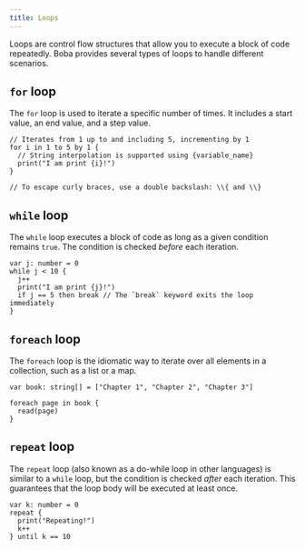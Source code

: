 ```yaml
---
title: Loops
---
```


Loops are control flow structures that allow you to execute a block of code repeatedly. Boba provides several types of loops to handle different scenarios.

## `for` loop

The `for` loop is used to iterate a specific number of times. It includes a start value, an end value, and a step value.

```boba
// Iterates from 1 up to and including 5, incrementing by 1
for i in 1 to 5 by 1 {
  // String interpolation is supported using {variable_name}
  print("I am print {i}!")
}

// To escape curly braces, use a double backslash: \\{ and \\}
```

## `while` loop

The `while` loop executes a block of code as long as a given condition remains `true`. The condition is checked *before* each iteration.

```boba
var j: number = 0
while j < 10 {
  j++
  print("I am print {j}!")
  if j == 5 then break // The `break` keyword exits the loop immediately
}
```

## `foreach` loop

The `foreach` loop is the idiomatic way to iterate over all elements in a collection, such as a list or a map.

```boba
var book: string[] = ["Chapter 1", "Chapter 2", "Chapter 3"]

foreach page in book {
  read(page)
}
```

## `repeat` loop

The `repeat` loop (also known as a do-while loop in other languages) is similar to a `while` loop, but the condition is checked *after* each iteration. This guarantees that the loop body will be executed at least once.

```boba
var k: number = 0
repeat {
  print("Repeating!")
  k++
} until k == 10
```
